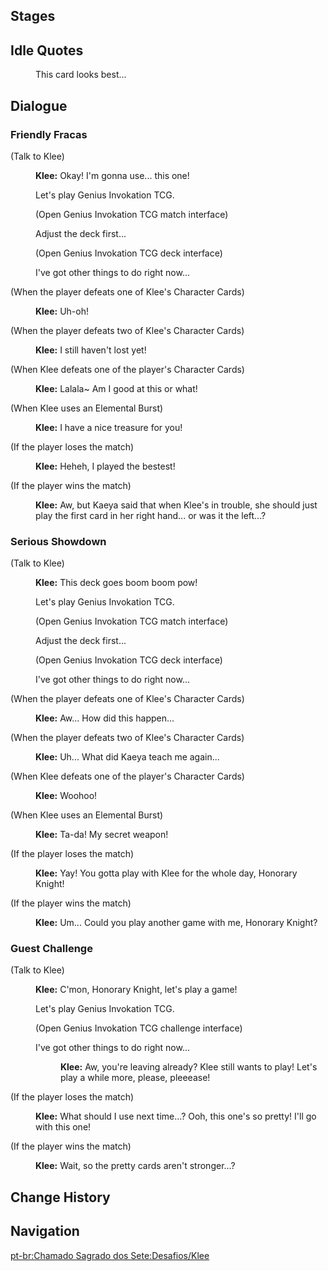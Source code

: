 {{Genius Invokation TCG Character Stages Intro}}

==Stages==
{{Genius Invokation TCG Stages/Detailed|Klee}}

==Idle Quotes==
{{Dialogue Start}}
:{{DIcon|Idle}} This card looks best...
{{Dialogue End}}

==Dialogue==
===Friendly Fracas===
{{Dialogue Start}}
;(Talk to Klee)
:{{A|Vo card klee invite easy 01.ogg}} '''Klee:''' Okay! I'm gonna use... this one!
:{{DIcon|TCG}} Let's play Genius Invokation TCG.
:;(Open Genius Invokation TCG match interface)
:{{DIcon}} Adjust the deck first...
:;(Open Genius Invokation TCG deck interface)
:{{DIcon}} I've got other things to do right now...

;(When the player defeats one of Klee's Character Cards)
:{{A|Vo card klee ingame easy 02.ogg}} '''Klee:''' Uh-oh!

;(When the player defeats two of Klee's Character Cards)
:{{A|Vo card klee ingame easy 03.ogg}} '''Klee:''' I still haven't lost yet!

;(When Klee defeats one of the player's Character Cards)
:{{A|Vo card klee ingame easy 01.ogg}} '''Klee:''' Lalala~ Am I good at this or what!

;(When Klee uses an Elemental Burst)
:{{A|Vo card klee ingame easy 04.ogg}} '''Klee:''' I have a nice treasure for you!

;(If the player loses the match)
:{{A|Vo card klee invite easy 02.ogg}} '''Klee:''' Heheh, I played the bestest!

;(If the player wins the match)
:{{A|Vo card klee invite easy 03.ogg}} '''Klee:''' Aw, but Kaeya said that when Klee's in trouble, she should just play the first card in her right hand... or was it the left...?
{{Dialogue End}}

===Serious Showdown===
{{Dialogue Start}}
;(Talk to Klee)
:{{A|Vo card klee invite hard 01.ogg}} '''Klee:''' This deck goes boom boom pow!
:{{DIcon|TCG}} Let's play Genius Invokation TCG.
:;(Open Genius Invokation TCG match interface)
:{{DIcon}} Adjust the deck first...
:;(Open Genius Invokation TCG deck interface)
:{{DIcon}} I've got other things to do right now...

;(When the player defeats one of Klee's Character Cards)
:{{A|Vo card klee ingame hard 02.ogg}} '''Klee:''' Aw... How did this happen...

;(When the player defeats two of Klee's Character Cards)
:{{A|Vo card klee ingame hard 03.ogg}} '''Klee:''' Uh... What did Kaeya teach me again...

;(When Klee defeats one of the player's Character Cards)
:{{A|Vo card klee ingame hard 01.ogg}} '''Klee:''' Woohoo!

;(When Klee uses an Elemental Burst)
:{{A|Vo card klee ingame hard 04.ogg}} '''Klee:''' Ta-da! My secret weapon!

;(If the player loses the match)
:{{A|Vo card klee invite hard 02a.ogg}} {{A|Vo card klee invite hard 02b.ogg}} '''Klee:''' Yay! You gotta play with Klee for the whole day, {{MC|Mr.|Miss}} Honorary Knight!

;(If the player wins the match)
:{{A|Vo card klee invite hard 03a.ogg}} {{A|Vo card klee invite hard 03b.ogg}} '''Klee:''' Um... Could you play another game with me, {{MC|Mr.|Miss}} Honorary Knight?
{{Dialogue End}}

===Guest Challenge===
{{Dialogue Start}}
;(Talk to Klee)
:{{A|Vo card klee freetalk 01a.ogg}} {{A|Vo card klee freetalk 01b.ogg}} '''Klee:''' C'mon, {{MC|Mr.|Miss}} Honorary Knight, let's play a game!
:{{DIcon|TCG}} Let's play Genius Invokation TCG.
:;(Open Genius Invokation TCG challenge interface)
:{{DIcon}} I've got other things to do right now...
::{{A|Vo card klee leave 01.ogg}} '''Klee:''' Aw, you're leaving already? Klee still wants to play! Let's play a while more, please, pleeease! 

;(If the player loses the match)
:{{A|Vo card klee endofgame win 01.ogg}} '''Klee:''' What should I use next time...? Ooh, this one's so pretty! I'll go with this one!

;(If the player wins the match)
:{{A|Vo card klee endofgame fail 01.ogg}} '''Klee:''' Wait, so the pretty cards aren't stronger...?
{{Dialogue End}}

==Change History==
{{Change History|3.4}}

==Navigation==
{{Genius Invokation TCG Stages Navbox}}
[[pt-br:Chamado Sagrado dos Sete:Desafios/Klee]]